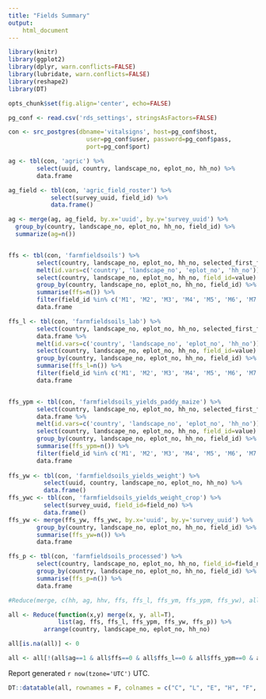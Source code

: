 ```yaml
---
title: "Fields Summary"
output:
    html_document
---
```


``` r
library(knitr)
library(ggplot2)
library(dplyr, warn.conflicts=FALSE)
library(lubridate, warn.conflicts=FALSE)
library(reshape2)
library(DT)

opts_chunk$set(fig.align='center', echo=FALSE)

pg_conf <- read.csv('rds_settings', stringsAsFactors=FALSE)

con <- src_postgres(dbname='vitalsigns', host=pg_conf$host,
                      user=pg_conf$user, password=pg_conf$pass,
                      port=pg_conf$port)

ag <- tbl(con, 'agric') %>%
        select(uuid, country, landscape_no, eplot_no, hh_no) %>%
        data.frame

ag_field <- tbl(con, 'agric_field_roster') %>%
            select(survey_uuid, field_id) %>%
            data.frame()

ag <- merge(ag, ag_field, by.x='uuid', by.y='survey_uuid') %>%
  group_by(country, landscape_no, eplot_no, hh_no, field_id) %>%
  summarize(ag=n())


ffs <- tbl(con, 'farmfieldsoils') %>%
        select(country, landscape_no, eplot_no, hh_no, selected_first_field, selected_second_field, selected_first_field_other, selected_second_field_other) %>% data.frame %>%
        melt(id.vars=c('country', 'landscape_no', 'eplot_no', 'hh_no')) %>%
        select(country, landscape_no, eplot_no, hh_no, field_id=value) %>%
        group_by(country, landscape_no, eplot_no, hh_no, field_id) %>%
        summarise(ffs=n()) %>%
        filter(field_id %in% c('M1', 'M2', 'M3', 'M4', 'M5', 'M6', 'M7', 'M8')) %>%
        data.frame

ffs_l <- tbl(con, 'farmfieldsoils_lab') %>%
        select(country, landscape_no, eplot_no, hh_no, selected_first_field, selected_second_field) %>%
        data.frame %>%
        melt(id.vars=c('country', 'landscape_no', 'eplot_no', 'hh_no')) %>%
        select(country, landscape_no, eplot_no, hh_no, field_id=value) %>%
        group_by(country, landscape_no, eplot_no, hh_no, field_id) %>%
        summarise(ffs_l=n()) %>%
        filter(field_id %in% c('M1', 'M2', 'M3', 'M4', 'M5', 'M6', 'M7', 'M8')) %>%
        data.frame


ffs_ypm <- tbl(con, 'farmfieldsoils_yields_paddy_maize') %>%
        select(country, landscape_no, eplot_no, hh_no, selected_first_field, selected_second_field) %>%
        data.frame %>%
        melt(id.vars=c('country', 'landscape_no', 'eplot_no', 'hh_no')) %>%
        select(country, landscape_no, eplot_no, hh_no, field_id=value) %>%
        group_by(country, landscape_no, eplot_no, hh_no, field_id) %>%
        summarise(ffs_ypm=n()) %>%
        filter(field_id %in% c('M1', 'M2', 'M3', 'M4', 'M5', 'M6', 'M7', 'M8')) %>%
        data.frame
        
ffs_yw <- tbl(con, 'farmfieldsoils_yields_weight') %>%
          select(uuid, country, landscape_no, eplot_no, hh_no) %>% 
          data.frame()
ffs_ywc <- tbl(con, 'farmfieldsoils_yields_weight_crop') %>%
          select(survey_uuid, field_id=field_no) %>%
          data.frame()
ffs_yw <- merge(ffs_yw, ffs_ywc, by.x='uuid', by.y='survey_uuid') %>%
        group_by(country, landscape_no, eplot_no, hh_no, field_id) %>% 
        summarise(ffs_yw=n()) %>%
        data.frame

ffs_p <- tbl(con, 'farmfieldsoils_processed') %>%
        select(country, landscape_no, eplot_no, hh_no, field_id=field_no) %>%
        group_by(country, landscape_no, eplot_no, hh_no, field_id) %>% 
        summarise(ffs_p=n()) %>%
        data.frame

#Reduce(merge, c(hh, ag, hhv, ffs, ffs_l, ffs_ym, ffs_ypm, ffs_yw), all=T)

all <- Reduce(function(x,y) merge(x, y, all=T),
              list(ag, ffs, ffs_l, ffs_ypm, ffs_yw, ffs_p)) %>%
          arrange(country, landscape_no, eplot_no, hh_no)

all[is.na(all)] <- 0

all <- all[!(all$ag==1 & all$ffs==0 & all$ffs_l==0 & all$ffs_ypm==0 & all$ffs_yw==0 & all$ffs_p==0), ]
```


Report generated `r now(tzone='UTC')` UTC.

```r
DT::datatable(all, rownames = F, colnames = c("C", "L", "E", "H", "F", "Agric", "FFS", "FFS Lab", "Yields Paddy-Maize", "Yields Weight", "Processed Soils"))
```
